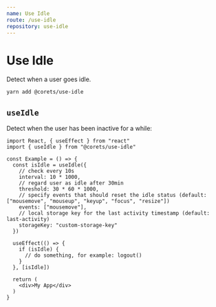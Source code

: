 ```yaml
---
name: Use Idle
route: /use-idle
repository: use-idle
---
```


# Use Idle

Detect when a user goes idle.

```bash
yarn add @corets/use-idle
```

## `useIdle`

Detect when the user has been inactive for a while:

```tsx
import React, { useEffect } from "react"
import { useIdle } from "@corets/use-idle"

const Example = () => {
  const isIdle = useIdle({
    // check every 10s
    interval: 10 * 1000,
    // regard user as idle after 30min
    threshold: 30 * 60 * 1000,
    // specify events that should reset the idle status (default: ["mousemove", "mouseup", "keyup", "focus", "resize"])
    events: ["mousemove"],
    // local storage key for the last activity timestamp (default: last-activity)
    storageKey: "custom-storage-key"
  })

  useEffect(() => {
    if (isIdle) {
      // do something, for example: logout()
    }
  }, [isIdle])

  return (
    <div>My App</div>
  )
}
```
